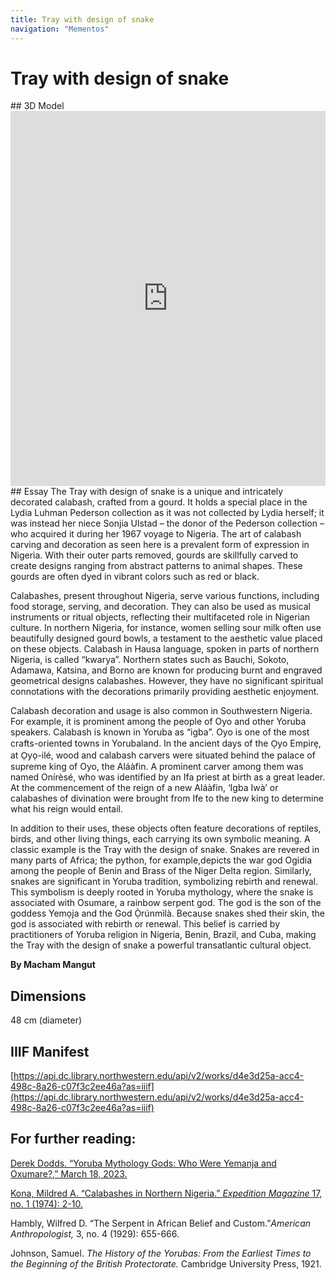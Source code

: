 ```yaml
---
title: Tray with design of snake
navigation: "Mementos"
---
```

# Tray with design of snake
<Viewer options = "showTitle: false" iiifContent="https://api.dc.library.northwestern.edu/api/v2/works/d4e3d25a-acc4-498c-8a26-c07f3c2ee46a?as=iiif" />
## 3D Model
<iframe title="Tray with design of snake | Pederson [DRAFT]" frameborder="0" allowfullscreen mozallowfullscreen="true" webkitallowfullscreen="true" allow="autoplay; fullscreen; xr-spatial-tracking" xr-spatial-tracking execution-while-out-of-viewport execution-while-not-rendered web-share src="https://sketchfab.com/models/72dd79103b4a4483995ccf46accdaa25/embed" width ="100%" height="600"> </iframe> 
## Essay
The Tray with design of snake is a unique and intricately decorated calabash, crafted from a gourd. It holds a special place in the Lydia Luhman Pederson collection as it was not collected by Lydia herself; it was instead her niece Sonjia Ulstad – the donor of the Pederson collection – who acquired it during her 1967 voyage to Nigeria. The art of calabash carving and decoration as seen here is a prevalent form of expression in Nigeria. With their outer parts removed, gourds are skillfully carved to create designs ranging from abstract patterns to animal shapes. These gourds are often dyed in vibrant colors such as red or black. 

Calabashes, present throughout Nigeria, serve various functions, including food storage, serving, and decoration. They can also be used as musical instruments or ritual objects, reflecting their multifaceted role in Nigerian culture. In northern Nigeria, for instance, women selling sour milk often use beautifully designed gourd bowls, a testament to the aesthetic value placed on these objects. Calabash in Hausa language, spoken in parts of northern Nigeria, is called “kwarya”. Northern states such as Bauchi, Sokoto, Adamawa, Katsina, and Borno are known for producing burnt and engraved geometrical designs calabashes. However, they have no significant spiritual connotations with the decorations primarily providing aesthetic enjoyment. 

Calabash decoration and usage is also common in Southwestern Nigeria. For example, it is prominent among the people of Oyo and other Yoruba speakers. Calabash is known in Yoruba as “igba”. Oyo is one of the most crafts-oriented towns in Yorubaland. In the ancient days of the O̩yo Empire̩, at O̩yo̩-ilé, wood and calabash carvers were situated behind the palace of supreme king of Oyo, the Aláàfin. A prominent carver among them was named Onírèsé, who was identified by an Ifa priest at birth as a great leader. At the commencement of the reign of a new Aláàfin, ‘Igba Iwà’ or calabashes of divination were brought from Ife to the new king to determine what his reign would entail. 

In addition to their uses, these objects often feature decorations of reptiles, birds, and other living things, each carrying its own symbolic meaning. A classic example is the Tray with the design of snake. Snakes are revered in many parts of Africa; the python, for example,depicts the war god Ogidia among the people of Benin and Brass of the Niger Delta region. Similarly, snakes are significant in Yoruba tradition, symbolizing rebirth and renewal. This symbolism is deeply rooted in Yoruba mythology, where the snake is associated with Osumare, a rainbow serpent god. The god is the son of the goddess Yemọja and the God Ọ̀rúnmìlà. Because snakes shed their skin, the god is associated with rebirth or renewal. This belief is carried by practitioners of Yoruba religion in Nigeria, Benin, Brazil, and Cuba, making the Tray with the design of snake a powerful transatlantic cultural object.

<strong>By Macham Mangut</strong>
## Dimensions
48 cm (diameter)
## IIIF Manifest
[https://api.dc.library.northwestern.edu/api/v2/works/d4e3d25a-acc4-498c-8a26-c07f3c2ee46a?as=iiif](https://api.dc.library.northwestern.edu/api/v2/works/d4e3d25a-acc4-498c-8a26-c07f3c2ee46a?as=iiif)
## For further reading:
[Derek Dodds. “Yoruba Mythology Gods: Who Were Yemanja and Oxumare?,” March 18, 2023.](https://derekdodds.com/yoruba-mythology-gods-who-were-yamanja-and-oxumare/)

[Kona, Mildred A. “Calabashes in Northern Nigeria.” <i>Expedition Magazine</i> 17, no. 1 (1974): 2-10.](https://www.penn.museum/sites/expedition/calabashes-in-northern-nigeria/)

Hambly, Wilfred D. “The Serpent in African Belief and Custom.”<i>American Anthropologist,</i> 3, no. 4 (1929): 655-666.

Johnson, Samuel. <i>The History of the Yorubas: From the Earliest Times to the Beginning of the British Protectorate.</i> Cambridge University Press, 1921.
